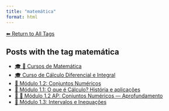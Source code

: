 ```yaml
---
title: "matemática"
format: html
---
```


[⬅ Return to All Tags](../tags.qmd)

## Posts with the tag **matemática**

- [🎓 🧮 Cursos de Matemática](/posts/cursos/matematica/index.html)
- [🎓 Curso de Cálculo Diferencial e Integral](/posts/cursos/matematica/calculo/index.html)
- [🔢 Módulo 1.2: Conjuntos Numéricos](/posts/cursos/matematica/calculo/modulo-1/1.2-conjuntos.html)
- [🧠 Módulo 1.1: O que é Cálculo? História e aplicações](/posts/cursos/matematica/calculo/modulo-1/1.1-introducao.html)
- [🧠 🔢 Módulo 1.2 AP: Conjuntos Numéricos — Aprofundamento](/posts/cursos/matematica/calculo/modulo-1/1.2-conjuntos-ap.html)
- [📘 Módulo 1.3: Intervalos e Inequações](/posts/cursos/matematica/calculo/modulo-1/1.3-intervalos-inequacoes.html)

